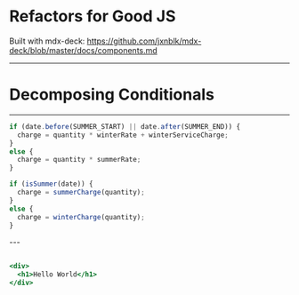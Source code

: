 

# Refactors for Good JS

Built with mdx-deck:  https://github.com/jxnblk/mdx-deck/blob/master/docs/components.md

---

# Decomposing Conditionals

---


```jsx
if (date.before(SUMMER_START) || date.after(SUMMER_END)) {
  charge = quantity * winterRate + winterServiceCharge;
}
else {
  charge = quantity * summerRate;
}
```

<Appear>
  <div>

```jsx
if (isSummer(date)) {
  charge = summerCharge(quantity);
}
else {
  charge = winterCharge(quantity);
}
```

  </div>
</Appear>
---


```jsx

<div>
  <h1>Hello World</h1>
</div>

```


